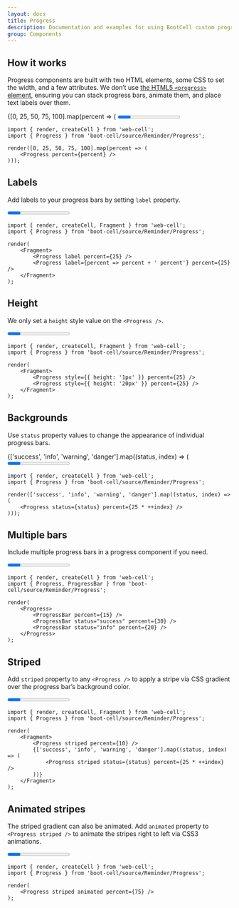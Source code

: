```yaml
---
layout: docs
title: Progress
description: Documentation and examples for using BootCell custom progress bars featuring support for stacked bars, animated backgrounds, and text labels.
group: Components
---
```




## How it works

Progress components are built with two HTML elements, some CSS to set the width, and a few attributes.
We don’t use [the HTML5 `<progress>` element][1], ensuring you can stack progress bars, animate them, and place text labels over them.

<Example>
    {[0, 25, 50, 75, 100].map(percent => (
        <Progress percent={percent} />
    ))}
</Example>

```TSX
import { render, createCell } from 'web-cell';
import { Progress } from 'boot-cell/source/Reminder/Progress';

render([0, 25, 50, 75, 100].map(percent => (
    <Progress percent={percent} />
)));
```

## Labels

Add labels to your progress bars by setting `label` property.

<Example>
    <Progress label percent={25} />
    <Progress label={percent => percent + ' percent'} percent={25} />
</Example>

```TSX
import { render, createCell, Fragment } from 'web-cell';
import { Progress } from 'boot-cell/source/Reminder/Progress';

render(
    <Fragment>
        <Progress label percent={25} />
        <Progress label={percent => percent + ' percent'} percent={25} />
    </Fragment>
);
```

## Height

We only set a `height` style value on the `<Progress />`.

<Example>
    <Progress style={{ height: '1px' }} percent={25} />
    <Progress style={{ height: '20px' }} percent={25} />
</Example>

```TSX
import { render, createCell, Fragment } from 'web-cell';
import { Progress } from 'boot-cell/source/Reminder/Progress';

render(
    <Fragment>
        <Progress style={{ height: '1px' }} percent={25} />
        <Progress style={{ height: '20px' }} percent={25} />
    </Fragment>
);
```

## Backgrounds

Use `status` property values to change the appearance of individual progress bars.

<Example>
    {['success', 'info', 'warning', 'danger'].map((status, index) => (
        <Progress status={status} percent={25 * ++index} />
    ))}
</Example>

```TSX
import { render, createCell } from 'web-cell';
import { Progress } from 'boot-cell/source/Reminder/Progress';

render(['success', 'info', 'warning', 'danger'].map((status, index) => (
    <Progress status={status} percent={25 * ++index} />
)));
```

## Multiple bars

Include multiple progress bars in a progress component if you need.

<Example>
    <Progress>
        <ProgressBar percent={15} />
        <ProgressBar status="success" percent={30} />
        <ProgressBar status="info" percent={20} />
    </Progress>
</Example>

```TSX
import { render, createCell } from 'web-cell';
import { Progress, ProgressBar } from 'boot-cell/source/Reminder/Progress';

render(
    <Progress>
        <ProgressBar percent={15} />
        <ProgressBar status="success" percent={30} />
        <ProgressBar status="info" percent={20} />
    </Progress>
);
```

## Striped

Add `striped` property to any `<Progress />` to apply a stripe via CSS gradient over the progress bar’s background color.

<Example>
    <Progress striped percent={10} />
    {['success', 'info', 'warning', 'danger'].map((status, index) => (
        <Progress striped status={status} percent={25 * ++index} />
    ))}
</Example>

```TSX
import { render, createCell, Fragment } from 'web-cell';
import { Progress } from 'boot-cell/source/Reminder/Progress';

render(
    <Fragment>
        <Progress striped percent={10} />
        {['success', 'info', 'warning', 'danger'].map((status, index) => (
            <Progress striped status={status} percent={25 * ++index} />
        ))}
    </Fragment>
);
```

## Animated stripes

The striped gradient can also be animated.
Add `animated` property to `<Progress striped />` to animate the stripes right to left via CSS3 animations.

<Example>
    <Progress striped animated percent={75} />
</Example>

```TSX
import { render, createCell } from 'web-cell';
import { Progress } from 'boot-cell/source/Reminder/Progress';

render(
    <Progress striped animated percent={75} />
);
```

[1]: https://developer.mozilla.org/en-US/docs/Web/HTML/Element/progress
